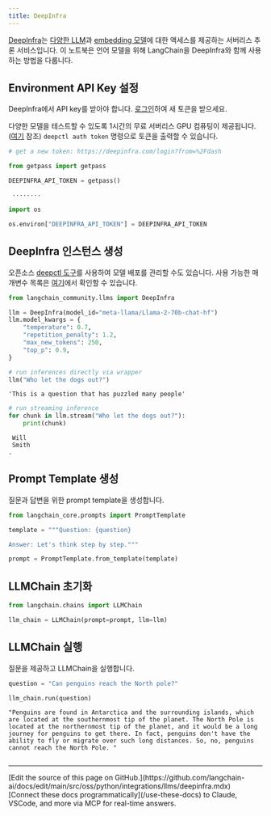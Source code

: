 ```yaml
---
title: DeepInfra
---
```


[DeepInfra](https://deepinfra.com/?utm_source=langchain)는 [다양한 LLM](https://deepinfra.com/models?utm_source=langchain)과 [embedding 모델](https://deepinfra.com/models?type=embeddings&utm_source=langchain)에 대한 액세스를 제공하는 서버리스 추론 서비스입니다. 이 노트북은 언어 모델을 위해 LangChain을 DeepInfra와 함께 사용하는 방법을 다룹니다.

## Environment API Key 설정

DeepInfra에서 API key를 받아야 합니다. [로그인](https://deepinfra.com/login?from=%2Fdash)하여 새 토큰을 받으세요.

다양한 모델을 테스트할 수 있도록 1시간의 무료 서버리스 GPU 컴퓨팅이 제공됩니다. ([여기](https://github.com/deepinfra/deepctl#deepctl) 참조)
`deepctl auth token` 명령으로 토큰을 출력할 수 있습니다.

```python
# get a new token: https://deepinfra.com/login?from=%2Fdash

from getpass import getpass

DEEPINFRA_API_TOKEN = getpass()
```

```output
 ········
```

```python
import os

os.environ["DEEPINFRA_API_TOKEN"] = DEEPINFRA_API_TOKEN
```

## DeepInfra 인스턴스 생성

오픈소스 [deepctl 도구](https://github.com/deepinfra/deepctl#deepctl)를 사용하여 모델 배포를 관리할 수도 있습니다. 사용 가능한 매개변수 목록은 [여기](https://deepinfra.com/databricks/dolly-v2-12b#API)에서 확인할 수 있습니다.

```python
from langchain_community.llms import DeepInfra

llm = DeepInfra(model_id="meta-llama/Llama-2-70b-chat-hf")
llm.model_kwargs = {
    "temperature": 0.7,
    "repetition_penalty": 1.2,
    "max_new_tokens": 250,
    "top_p": 0.9,
}
```

```python
# run inferences directly via wrapper
llm("Who let the dogs out?")
```

```output
'This is a question that has puzzled many people'
```

```python
# run streaming inference
for chunk in llm.stream("Who let the dogs out?"):
    print(chunk)
```

```output
 Will
 Smith
.
```

## Prompt Template 생성

질문과 답변을 위한 prompt template을 생성합니다.

```python
from langchain_core.prompts import PromptTemplate

template = """Question: {question}

Answer: Let's think step by step."""

prompt = PromptTemplate.from_template(template)
```

## LLMChain 초기화

```python
from langchain.chains import LLMChain

llm_chain = LLMChain(prompt=prompt, llm=llm)
```

## LLMChain 실행

질문을 제공하고 LLMChain을 실행합니다.

```python
question = "Can penguins reach the North pole?"

llm_chain.run(question)
```

```output
"Penguins are found in Antarctica and the surrounding islands, which are located at the southernmost tip of the planet. The North Pole is located at the northernmost tip of the planet, and it would be a long journey for penguins to get there. In fact, penguins don't have the ability to fly or migrate over such long distances. So, no, penguins cannot reach the North Pole. "
```

```python

```

---

<Callout icon="pen-to-square" iconType="regular">
    [Edit the source of this page on GitHub.](https://github.com/langchain-ai/docs/edit/main/src/oss/python/integrations/llms/deepinfra.mdx)
</Callout>
<Tip icon="terminal" iconType="regular">
    [Connect these docs programmatically](/use-these-docs) to Claude, VSCode, and more via MCP for    real-time answers.
</Tip>
